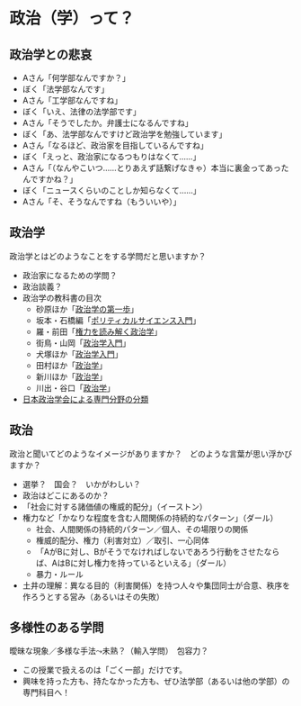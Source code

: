 # 政治（学）って？ {.unnumbered}

:::{.callout-note}
## 政治学との悲哀

- Aさん「何学部なんですか？」
- ぼく「法学部なんです」
- Aさん「工学部なんですね」
- ぼく「いえ、法律の法学部です」
- Aさん「そうでしたか。弁護士になるんですね」
- ぼく「あ、法学部なんですけど政治学を勉強しています」
- Aさん「なるほど、政治家を目指しているんですね」
- ぼく「えっと、政治家になるつもりはなくて……」
- Aさん「（なんやこいつ……とりあえず話繋げなきゃ）本当に裏金ってあったんですかね？」
- ぼく「ニュースくらいのことしか知らなくて……」
- Aさん「そ、そうなんですね（もういいや）」
:::

## 政治学

政治学とはどのようなことをする学問だと思いますか？

- 政治家になるための学問？
- 政治談義？
- 政治学の教科書の目次
    - 砂原ほか「[政治学の第一歩](https://www.yuhikaku.co.jp/books/detail/9784641150782)」
    - 坂本・石橋編「[ポリティカルサイエンス入門](https://www.hou-bun.com/cgi-bin/search/detail.cgi?c=ISBN978-4-589-04100-5)」
    - 羅・前田「[権力を読み解く政治学](https://www.yuhikaku.co.jp/books/detail/9784641200081)」
    - 街鳥・山岡「[政治学入門](https://ua-book.shop-pro.jp/?pid=167017681)」
    - 犬塚ほか「[政治学入門](https://www.yuhikaku.co.jp/books/detail/9784641151086)」
    - 田村ほか「[政治学](https://www.keisoshobo.co.jp/book/b497001.html)」
    - 新川ほか「[政治学](https://www.yuhikaku.co.jp/books/detail/9784641149229)」
    - 川出・谷口「[政治学](https://www.utp.or.jp/book/b606377.html)」
- [日本政治学会による専門分野の分類](https://www.jpsa-web.org/mypage/field/)

## 政治

政治と聞いてどのようなイメージがありますか？　どのような言葉が思い浮かびますか？

- 選挙？　国会？　いかがわしい？
- 政治はどこにあるのか？
- 「社会に対する諸価値の権威的配分」（イーストン）
- 権力など「かなりな程度を含む人間関係の持続的なパターン」（ダール）
    - 社会、人間関係の持続的パターン／個人、その場限りの関係
    - 権威的配分、権力（利害対立）／取引、一心同体
    - 「AがBに対し、Bがそうでなければしないであろう行動をさせたならば、AはBに対し権力を持っているといえる」（ダール）
    - 暴力・ルール
- 土井の理解：異なる目的（利害関係）を持つ人々や集団同士が合意、秩序を作ろうとする営み（あるいはその失敗）

## 多様性のある学問

曖昧な現象／多様な手法$\leadsto$未熟？（輸入学問）　包容力？

- この授業で扱えるのは「ごく一部」だけです。
- 興味を持った方も、持たなかった方も、ぜひ法学部（あるいは他の学部）の専門科目へ！
